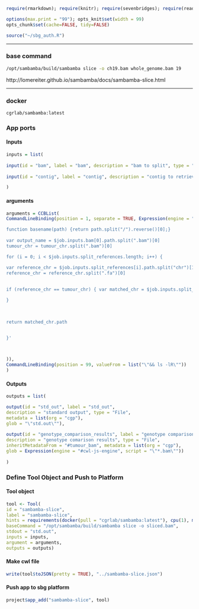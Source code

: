 
```r

require(rmarkdown); require(knitr); require(sevenbridges); require(readr)

options(max.print = "99"); opts_knit$set(width = 99)
opts_chunk$set(cache=FALSE, tidy=FALSE)

source("~/sbg_auth.R")

```

<hr>

### base command

```sh

/opt/sambamba/build/sambamba slice -o ch19.bam whole_genome.bam 19

```

http://lomereiter.github.io/sambamba/docs/sambamba-slice.html

<hr>

### docker 

``` cgrlab/sambamba:latest ```

### App ports {.tabset .tabset-fade .tabset-tabs}

#### Inputs

```r
inputs = list(
  
input(id = "bam", label = "bam", description = "bam to split", type = "File", secondaryFiles = list(".bai")),
  
input(id = "contig", label = "contig", description = "contig to retrieve", type = "integer", secondaryFiles = list(".bai"))

)

```

#### arguments

```r

arguments = CCBList(
CommandLineBinding(position = 1, separate = TRUE, Expression(engine = "#cwl-js-engine", script = '{

function basename(path) {return path.split("/").reverse()[0];} 
  
var output_name = $job.inputs.bam[0].path.split(".bam")[0]
tumour_chr = tumour_chr.split(".bam")[0]

for (i = 0; i < $job.inputs.split_references.length; i++) { 

var reference_chr = $job.inputs.split_references[i].path.split("chr")[1]
reference_chr = reference_chr.split(".fa")[0]
  
  
if (reference_chr == tumour_chr) { var matched_chr = $job.inputs.split_references[i]}

}  
  
  

return matched_chr.path

  
}'



)),
CommandLineBinding(position = 99, valueFrom = list("\"&& ls -lR\""))
)

```

#### Outputs

```r

outputs = list(

output(id = "std_out", label = "std_out", 
description = "standard output", type = "File",
metadata = list(org = "cgp"),
glob = "\"std.out\""),
  
output(id = "genotype_comparison_results", label = "genotype comparison results", 
description = "genotype comarison results", type = "File",
inheritMetadataFrom = "#tumour_bam", metadata = list(org = "cgp"),
glob = Expression(engine = "#cwl-js-engine", script = "\"*.bam\""))
  
)


```

### Define Tool Object and Push to Platform {.tabset .tabset-fade .tabset-tabs}
  
#### Tool object

```r

tool <- Tool(
id = "sambamba-slice", 
label = "sambamba-slice",
hints = requirements(docker(pull = "cgrlab/sambamba:latest"), cpu(1), mem(1000)),
baseCommand = "/opt/sambamba/build/sambamba slice -o sliced.bam",
stdout = "std.out",
inputs = inputs,
argument = arguments,
outputs = outputs)


```

#### Make cwl file

```r

write(tool$toJSON(pretty = TRUE), "../sambamba-slice.json")

```

#### Push app to sbg platform

```r

project$app_add("sambamba-slice", tool)


```

